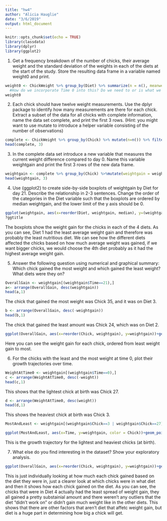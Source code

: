 ```yaml
---
title: "hw4"
author: "Alicia Hauglie"
date: "3/6/2019"
output: html_document
---
```


```r
knitr::opts_chunk$set(echo = TRUE)
library(classdata)
library(dplyr)
library(ggplot2)
```

1. Get a frequency breakdown of the number of chicks, their average weight and the standard deviation of the weights in each of the diets at the start of the study. Store the resulting data frame in a variable named weight0 and print.

```r
weight0 <- ChickWeight %>% group_by(Diet) %>% summarize(n = n(), meanweight = mean(weight, na.rm = TRUE), standard_deviation_weight = sd(weight, na.rm = TRUE)) 
  #How do we incorporate Time 0 into this? Do we need to or is what we have already at time 0?
weight0
```

2. Each chick should have twelve weight measurements. Use the dplyr package to identify how many measurements are there for each chick. Extract a subset of the data for all chicks with complete information, name the data set complete, and print the first 3 rows. (Hint: you might want to use mutate to introduce a helper variable consisting of the number of observations)

```r
complete <- ChickWeight %>% group_by(Chick) %>% mutate(n=n()) %>% filter(n()==12)
head(complete, 3)
```

3. In the complete data set introduce a new variable that measures the current weight difference compared to day 0. Name this variable  weightgain and print the first 3 rows of the new data frame.

```r
weightgain <- complete %>% group_by(Chick) %>%mutate(weightgain = weight[Time == Time] - weight[Time == 0])
head(weightgain, 3)
```

4. Use {ggplot2} to create side-by-side boxplots of weightgain by Diet for day 21. Describe the relationship in 2-3 sentences. Change the order of the categories in the Diet variable such that the boxplots are ordered by median weightgain, and the lower limit of the y axis should be 0.

```r
ggplot(weightgain, aes(x=reorder(Diet, weightgain, median), y=(weightgain), color = Diet))+geom_boxplot()+expand_limits(y=0)+ylab("Weight Gain (Grams)")+xlab("Diets")+ggtitle("Weight Gain by Diets")
?ggtitle
```
The boxplots show the weight gain for the chicks in each of the 4 diets. As you can see, Diet 1 had the least average weight gain and therefore was probably the least nutritious diet. We can see how the different diets affected the chicks based on how much average weight was gained, if we want bigger chicks, we would choose the 4th diet probably as it had the highest average weight gain. 


5. Answer the following question using numerical and graphical summary: Which chick gained the most weight and which gained the least weight? What diets were they on?

```r
OverallGain <- weightgain[(weightgain$Time==21),]
a<- arrange(OverallGain, desc(weightgain))
head(a,1)
```
The chick that gained the most weight was Chick 35, and it was on Diet 3. 


```r
b <- arrange(OverallGain, desc(-weightgain))
head(b,1)
```
The chick that gained the least amount was Chick 24, which was on Diet 2.


```r
ggplot(OverallGain, aes(x=reorder(Chick, weightgain), y=weightgain))+geom_point()+ylab("Weight Gain (grams)")+xlab("Chick")+ggtitle("Weight Gain by Chick")

```
Here you can see the weight gain for each chick, ordered from least weight gain to most. 


6. For the chicks with the least and the most weight at time 0, plot their growth trajectories over time. 
```r
WeightAtTime0 <- weightgain[(weightgain$Time==0),]
c <- arrange(WeightAtTime0, desc(-weight))
head(c,1)
```
This shows that the lightest chick at birth was Chick 27. 

```r
d <- arrange(WeightAtTime0, desc(weight))
head(d,1)
```
This shows the heaviest chick at birth was Chick 3. 

```r
MostAndLeast <- weightgain[(weightgain$Chick==3 | weightgain$Chick==27),]

ggplot(MostAndLeast, aes(x=Time, y=weightgain, color = Chick))+geom_point()+ylab("Weight Gain (grams)")+xlab("Time (days)")+ggtitle("Weight Gain by Time", subtitle = "for Lightest and Heaviest Chicks at Birth") +scale_color_manual((breaks = c("3", "23")), values=c("pink", "maroon"))
```
This is the growth trajectory for the lightest and heaviest chicks (at birth). 


7. What else do you find interesting in the dataset? Show your exploratory analysis.

```r
ggplot(OverallGain, aes(x=reorder(Chick, weightgain), y=weightgain))+geom_point(aes(color=Diet))+facet_wrap(~Diet, scales="free_x")+ylab("Weight Gain (grams)")+xlab("Chick")+ggtitle("Weight gain of Chicks by Diet")
```

This is just individually looking at how much each chick gained based on the diet they were in, just a clearer look at which chicks were in what diet and then it shows how each chick gained on the diet. As you can see, the chicks that were in Diet 4 actually had the least spread of weight gain, they all gained a pretty substainial amount and there weren't any outliers that the diet "didn't work on" or didn't gain much weight like in the other diets. This shows that there are other factors that aren't diet that affetc weight gain, but diet is a huge part in determining how big a chick will get. 